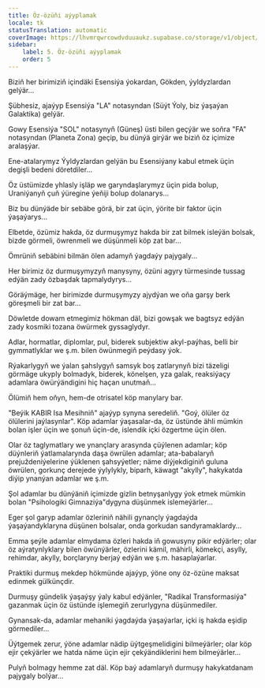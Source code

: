 ```yaml
---
title: Öz-özüňi aýyplamak
locale: tk
statusTranslation: automatic
coverImage: https://lhvmrqwrcowdvduuaukz.supabase.co/storage/v1/object/public/strapi-uploads/small_cover-tratado-de-psicologia-revolucionaria.webp-5e15e1cec4e0ebebcde5d7fc7565d8fd.webp
sidebar:
    label: 5. Öz-özüňi aýyplamak
    order: 5
---
```

Biziň her birimiziň içindäki Esensiýa ýokardan, Gökden, ýyldyzlardan gelýär...

Şübhesiz, ajaýyp Esensiýa "LA" notasyndan (Süýt Ýoly, biz ýaşaýan Galaktika) gelýär.

Gowy Esensiýa "SOL" notasynyň (Güneş) üsti bilen geçýär we soňra "FA" notasyndan (Planeta Zona) geçip, bu dünýä girýär we biziň öz içimize aralaşýar.

Ene-atalarymyz Ýyldyzlardan gelýän bu Esensiýany kabul etmek üçin degişli bedeni döretdiler...

Öz üstümizde yhlasly işläp we garyndaşlarymyz üçin pida bolup, Uraniýanyň çuň ýüregine ýeňiji bolup dolanarys...

Biz bu dünýäde bir sebäbe görä, bir zat üçin, ýörite bir faktor üçin ýaşaýarys...

Elbetde, özümiz hakda, öz durmuşymyz hakda bir zat bilmek isleýän bolsak, bizde görmeli, öwrenmeli we düşünmeli köp zat bar...

Ömrüniň sebäbini bilmän ölen adamyň ýagdaýy pajygaly...

Her birimiz öz durmuşymyzyň manysyny, özüni agyry türmesinde tussag edýän zady özbaşdak tapmalydyrys...

Göräýmäge, her birimizde durmuşymyzy ajydýan we oňa garşy berk göreşmeli bir zat bar...

Döwletde dowam etmegimiz hökman däl, bizi gowşak we bagtsyz edýän zady kosmiki tozana öwürmek gyssaglydyr.

Adlar, hormatlar, diplomlar, pul, biderek subjektiw akyl-paýhas, belli bir gymmatlyklar we ş.m. bilen öwünmegiň peýdasy ýok.

Rýakarlygyň we ýalan şahslygyň samsyk boş zatlarynyň bizi täzeligi görmäge ukyply bolmadyk, biderek, könelşen, yza galak, reaksiýaçy adamlara öwürýändigini hiç haçan unutmaň...

Ölümiň hem oňyn, hem-de otrisatel köp manylary bar.

"Beýik KABIR Isa Mesihniň" ajaýyp synyna seredeliň. "Goý, ölüler öz ölülerini jaýlasynlar". Köp adamlar ýaşasalar-da, öz üstünde ähli mümkin bolan işler üçin we şonuň üçin-de, islendik içki özgertme üçin ölen.

Olar öz taglymatlary we ynançlary arasynda çüýlenen adamlar; köp düýnleriň ýatlamalarynda daşa öwrülen adamlar; ata-babalaryň prejuždeniýelerine ýüklenen şahsyýetler; näme diýjekdiginiň guluna öwrülen, gorkunç derejede ýylylykly, biparh, käwagt "akylly", hakykatda diýip ynanýan adamlar we ş.m.

Şol adamlar bu dünýäniň içimizde gizlin betnyşanlygy ýok etmek mümkin bolan "Psihologiki Gimnaziýa"dygyna düşünmek islemeýärler...

Eger şol garyp adamlar özleriniň nähili gynançly ýagdaýda ýaşaýandyklaryna düşünen bolsalar, onda gorkudan sandyramaklardy...

Emma şeýle adamlar elmydama özleri hakda iň gowusyny pikir edýärler; olar öz aýratynlyklary bilen öwünýärler, özlerini kämil, mähirli, kömekçi, asylly, rehimdar, akylly, borçlaryny berjaý edýän we ş.m. hasaplaýarlar.

Praktiki durmuş mekdep hökmünde ajaýyp, ýöne ony öz-özüne maksat edinmek gülkünçdir.

Durmuşy gündelik ýaşaýşy ýaly kabul edýänler, "Radikal Transformasiýa" gazanmak üçin öz üstünde işlemegiň zerurlygyna düşünmediler.

Gynansak-da, adamlar mehaniki ýagdaýda ýaşaýarlar, içki iş hakda eşidip görmediler...

Üýtgemek zerur, ýöne adamlar nädip üýtgeşmelidigini bilmeýärler; olar köp ejir çekýärler we hatda näme üçin ejir çekýändiklerini hem bilmeýärler...

Pulyň bolmagy hemme zat däl. Köp baý adamlaryň durmuşy hakykatdanam pajygaly bolýar...

